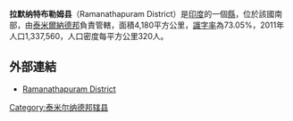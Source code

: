 '''拉默纳特布勒姆县'''（Ramanathapuram District）是[[印度|印度]]的一個[[縣|縣]]，位於該國南部，由[[泰米爾納德邦|泰米爾納德邦]]負責管轄，面積4,180平方公里，[[識字率|識字率]]為73.05%，2011年人口1,337,560，人口密度每平方公里320人。

==外部連結==
*[http://www.ramnad.tn.nic.in/ Ramanathapuram District] {{Wayback|url=http://www.ramnad.tn.nic.in/ |date=20210126125307 }}

{{泰米尔纳德邦行政区划小作品}}
[[Category:泰米尔纳德邦辖县|Category:泰米尔纳德邦辖县]]